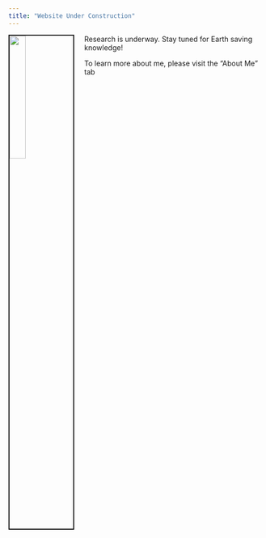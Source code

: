 ```yaml
---
title: "Website Under Construction"
---
```


<img src="images/switzerland.JPG" style="width:25%; border:2px solid; margin-right: 20px" align="left">

  Research is underway. Stay tuned for Earth saving knowledge!
  
  To learn more about me, please visit the "About Me" tab
  
